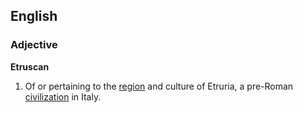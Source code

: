 ==English==
===Adjective===
'''Etruscan'''
#Of or pertaining to the [[region]] and culture of Etruria, a pre-Roman [[civilization]] in Italy.